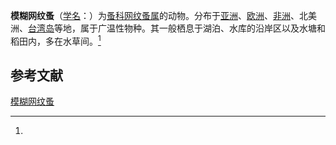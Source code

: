 {{Speciesbox
| name = 模糊网纹蚤
| status = 
| status_system = 
| image = 
| genus = Ceriodaphnia
| species = dubia
| authority = (Richard, 1894)<ref name='id12320'>{{cite web| url =http://www.bioinfo.cn/db05/BjdwSpecies.php?action=view&id=12320| title =模糊网纹蚤| work =《中国动物物种编目数据库》| publisher =中国科学院微生物研究所| author =中国科学院动物研究所| accessdate =2009-04-28| deadurl =yes| archiveurl =https://web.archive.org/web/20160305093335/http://www.bioinfo.cn/db05/BjdwSpecies.php?action=view&id=12320| archivedate =2016-03-05}}</ref>
}}

'''模糊网纹蚤'''（[[学名|学名]]：{{lang|la|''Ceriodaphnia dubia''}}）为[[蚤科|蚤科]][[网纹蚤属|网纹蚤属]]的动物。分布于[[亚洲|亚洲]]、[[欧洲|欧洲]]、[[非洲|非洲]]、北美洲、[[台湾岛|台湾岛]]等地，属于广温性物种。其一般栖息于湖泊、水库的沿岸区以及水塘和稻田内，多在水草间。<ref name='id12320'/>

== 参考文献 ==
{{reflist}}

{{Wikispecies|Ceriodaphnia dubia}}
{{Taxonbar|from=Q4021798}}

[[Category:网纹蚤属|模糊网纹蚤]]


{{节肢动物小作品}}